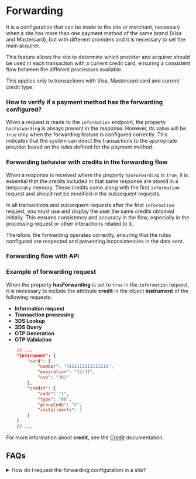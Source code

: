 # Forwarding

It is a configuration that can be made to the site or merchant, necessary when a site has more than one payment method of the same brand (Visa and Mastercard), but with different providers and it is necessary to set the main acquirer.

This feature allows the site to determine which provider and acquirer should be used in each transaction with a current credit card, ensuring a consistent flow between the different processors available.

<Note>This applies only to transactions with Visa, Mastercard card and current credit type.</Note>

### How to verify if a payment method has the forwarding configured?

When a request is made to the `information` endpoint, the property `hasForwarding` is always present in the response. However, its value will be `true` only when the forwarding feature is configured correctly. This indicates that the system can direct the transactions to the appropriate provider based on the rules defined for the payment method.

### Forwarding behavior with credits in the forwarding flow

When a response is received where the property `hasForwarding` is `true`, it is essential that the credits included in that same response are stored in a temporary memory. These credits come along with the first `information` request and should not be modified in the subsequent requests.

In all transactions and subsequent requests after the first `information` request, you must use and display the user the same credits obtained initially. This ensures consistency and accuracy in the flow, especially in the processing request or other interactions related to it.

Therefore, the forwarding operates correctly, ensuring that the rules configured are respected and preventing inconsistencies in the data sent.

### Forwarding flow with API     

<ImageZoom
    src="/ForwardingFlow_en.webp"
    alt="forwarding flow"
    className="h-auto shadow rounded-md my-0 transition-transform duration-300 ease-in-out" 
/>

### Example of forwarding request

When the property **hasForwarding** is set to `true` in the `information` request, it is necessary to include the attribute **credit** in the object **instrument** of the following requests:
- **Information request**
- **Transaction processing**
- **3DS Lookup**
- **3DS Query**
- **OTP Generation**
- **OTP Validation**
```json
    // ...
    "instrument": {
        "card": {
            "number": "4111111111111111",
            "expiration": "12/31",
            "cvv": "303"
        },
        "credit": {
            "code": "1",
            "type": "00",
            "groupCode": "C",
            "installments": 1
        }
    }
    // ...
```


For more information about **credit**, see the [Credit](/en/gateway/additional-data#additional-data-credit) documentation.

## FAQs
<details>
<summary>How do I request the forwarding configuration in a site?</summary>
<p> You must make a request to our after-sales team through the email servicioposventa@placetopay.ec </p>
</details>